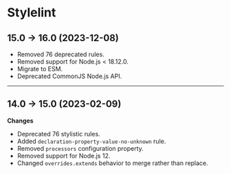 # Stylelint

## 15.0 → 16.0 (2023-12-08)

- Removed 76 deprecated rules.
- Removed support for Node.js < 18.12.0.
- Migrate to ESM.
- Deprecated CommonJS Node.js API.

---

## 14.0 → 15.0 (2023-02-09)

**Changes**

- Deprecated 76 stylistic rules.
- Added `declaration-property-value-no-unknown` rule.
- Removed `processors` configuration property.
- Removed support for Node.js 12.
- Changed `overrides.extends` behavior to merge rather than replace.
